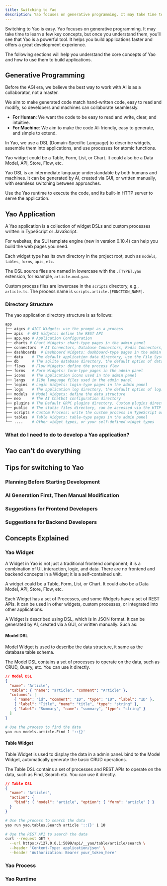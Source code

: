 ```yaml
---
title: Switching to Yao
description: Yao focuses on generative programming. It may take time to learn a few key concepts, but once you understand them, you’ll see that Yao is a powerful tool. It helps you build applications faster and offers a great development experience.
---
```


Switching to Yao is easy. Yao focuses on generative programming. It may take time to learn a few key concepts, but once you understand them, you’ll see that Yao is a powerful tool. It helps you build applications faster and offers a great development experience.

The following sections will help you understand the core concepts of Yao and how to use them to build applications.

## Generative Programming

Before the AGI era, we believe the best way to work with AI is as a collaborator, not a master.

We aim to make generated code match hand-written code, easy to read and modify, so developers and machines can collaborate seamlessly.

- **For Human**: We want the code to be easy to read and write, clear, and intuitive.
- **For Machine**: We aim to make the code AI-friendly, easy to generate, and simple to extend.

In Yao, we use a DSL (Domain-Specific Language) to describe widgets, assemble them into applications, and use processes for atomic functions.

Yao widget could be a Table, Form, List, or Chart. It could also be a Data Model, API, Store, Flow, etc.

Yao DSL is an intermediate language understandable by both humans and machines. It can be generated by AI, created via GUI, or written manually, with seamless switching between approaches.

Use the Yao runtime to execute the code, and its built-in HTTP server to serve the application.

## Yao Application

A Yao application is a collection of widget DSLs and custom processes written in TypeScript or JavaScript.

For websites, the SUI template engine (new in version 0.10.4) can help you build the web pages you need.

Each widget type has its own directory in the project root, such as `models`, `tables`, `forms`, `apis`, `etc`.

The DSL source files are named in lowercase with the `.[TYPE].yao` extension, for example, `article.mod.yao`.

Custom process files are lowercase in the `scripts` directory, e.g., `article.ts`. The process name is `scripts.article.[FUNCTION_NAME]`.

### Directory Structure

The yao application directory structure is as follows:

```bash
app
├── aigcs # AIGC Widgets: use the prompt as a process
├── apis  # API Widgets: define the REST API
├── app.yao # Application Configuration
├── charts # Chart Widgets: chart-type pages in the admin panel
├── connectors  # AI Connectors, Database Connectors, Redis Connectors, etc.
├── dashboards  # Dashboard Widgets: dashboard-type pages in the admin panel
├── data    # The default application data directory, use the File System Process or JSAPI to access. Custom data directory can be set in environment variables.
├── db      # The sqlite database directory, the default option of database. If use another database, this directory is not necessary.
├── flows   # Flow Widgets: define the process flow
├── forms   # Form Widgets: form-type pages in the admin panel
├── icons   # The application icons used in the admin panel
├── langs   # I18n language files used in the admin panel
├── logins  # Login Widgets: login-type pages in the admin panel
├── logs    # The application log directory, the default option of log. Custom log directory can be set in environment variables.
├── models  # Model Widgets: define the data structure
├── neo     # The AI Chatbot configuration directory
├── plugins # The Default GRPC plugins directory, Custom plugins directory can be set in environment variables.
├── public  # The static files directory, can be accessed via the HTTP server. SUI template engine generates the web pages here too.
├── scripts # Custom Process: write the custom process in TypeScript or JavaScript
├── tables  # Table Widgets: table-type pages in the admin panel
└── ....    # Other widget types, or your self-defined widget types
```

### What do I need to do to develop a Yao application?

## Yao can't do everything

## Tips for switching to Yao

### Planning Before Starting Development

### AI Generation First, Then Manual Modification

### Suggestions for Frontend Developers

### Suggestions for Backend Developers

## Concepts Explained

### Yao Widget

A Widget in Yao is not just a traditional frontend component; it is a combination of UI, interaction, logic, and data. There are no frontend and backend concepts in a Widget; it is a self-contained unit.

A widget could be a Table, Form, List, or Chart. It could also be a Data Model, API, Store, Flow, etc.

Each Widget has a set of Processes, and some Widgets have a set of REST APIs. It can be used in other widgets, custom processes, or integrated into other applications.

A Widget is described using DSL, which is in JSON format. It can be generated by AI, created via a GUI, or written manually. Such as:

#### Model DSL

Model Widget is used to describe the data structure, it same as the database table schema.

The Model DSL contains a set of processes to operate on the data, such as CRUD, Query, etc. You can use it directly.

```json
// Model DSL
{
  "name": "Article",
  "table": { "name": "article", "comment": "Article" },
  "columns": [
    { "name": "id", "comment": "ID", "type": "ID", "label": "ID" },
    { "label": "Title", "name": "title", "type": "string" },
    { "label": "Summary", "name": "summary", "type": "string" }
  ]
}
```

```bash
# Use the process to find the data
yao run models.article.Find 1 '::{}'
```

#### Table Widget

Table Widget is used to display the data in a admin panel. bind to the Model Widget, automatically generate the basic CRUD operations.

The Table DSL contains a set of processes and REST APIs to operate on the data, such as Find, Search etc. You can use it directly.

```json
// Table DSL
{
  "name": "Articles",
  "action": {
    "bind": { "model": "article", "option": { "form": "article" } }
  }
}
```

```bash
# Use the process to search the data
yao run yao.tables.Search article '::{}' 1 10
```

```bash
# Use the REST API to search the data
curl --request GET \
  --url https://127.0.0.1:5099/api/__yao/table/article/search \
  --header 'Content-Type: application/json' \
  --header 'Authorization: Bearer your_token_here'
```

### Yao Process

### Yao Runtime
